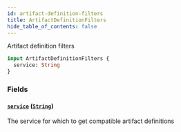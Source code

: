 ```yaml
---
id: artifact-definition-filters
title: ArtifactDefinitionFilters
hide_table_of_contents: false
---
```



Artifact definition filters

```graphql
input ArtifactDefinitionFilters {
  service: String
}
```


### Fields

#### [`service`](#) ([`String`](/swapi/scalars/string))

The service for which to get compatible artifact definitions
